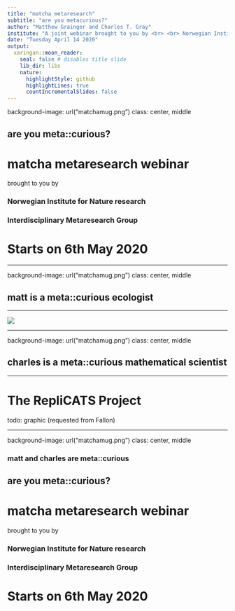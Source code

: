 ```yaml
---
title: "matcha metaresearch"
subtitle: "are you metacurious?"
author: "Matthew Grainger and Charles T. Gray"
institute: "A joint webinar brought to you by <br> <br> Norwegian Institute for Nature Research <br> Interdisciplinary Metaresearch Group"
date: "Tuesday April 14 2020"
output:
  xaringan::moon_reader:
    seal: false # disables title slide
    lib_dir: libs
    nature:
      highlightStyle: github
      highlightLines: true
      countIncrementalSlides: false
---
```


background-image: url("matchamug.png")
class: center, middle

## are you meta::curious?

# matcha metaresearch webinar

brought to you by

### Norwegian Institute for Nature research

### Interdisciplinary Metaresearch Group

# Starts on 6th May 2020

---

background-image: url("matchamug.png") 
class: center, middle

## matt is a meta::curious ecologist


---
 

![](logo1.png)

---

background-image: url("matchamug.png")
class: center, middle

## charles is a meta::curious mathematical scientist

---

# The RepliCATS Project

todo: graphic (requested from Fallon)

---

background-image: url("matchamug.png")
class: center, middle

### matt and charles are meta::curious

## are you meta::curious?

# matcha metaresearch webinar

brought to you by

### Norwegian Institute for Nature research

### Interdisciplinary Metaresearch Group

# Starts on 6th May 2020
